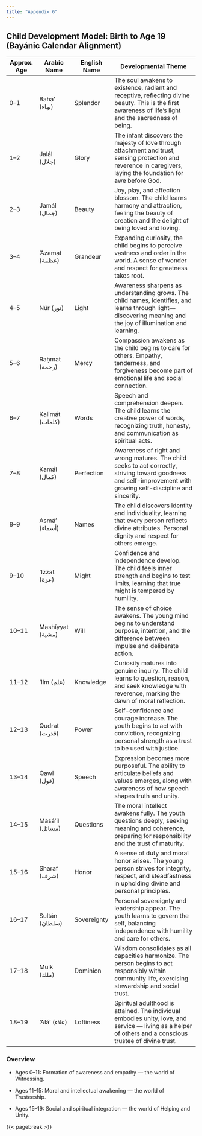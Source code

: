 ```yaml
---
title: "Appendix 6"
---
```


## Child Development Model: Birth to Age 19 (Bayánic Calendar Alignment)

| Approx. Age | Arabic Name | English Name | Developmental Theme |
|------------|------------|-------------|------------------------------------|
| 0–1 | Bahá’ (بهاء) | Splendor | The soul awakens to existence, radiant and receptive, reflecting divine beauty. This is the first awareness of life’s light and the sacredness of being. |
| 1–2 | Jalál (جلال) | Glory | The infant discovers the majesty of love through attachment and trust, sensing protection and reverence in caregivers, laying the foundation for awe before God. |
| 2–3 | Jamál (جمال) | Beauty | Joy, play, and affection blossom. The child learns harmony and attraction, feeling the beauty of creation and the delight of being loved and loving. |
| 3–4 | ‘Aẓamat (عظمة) | Grandeur | Expanding curiosity, the child begins to perceive vastness and order in the world. A sense of wonder and respect for greatness takes root. |
| 4–5 | Núr (نور) | Light | Awareness sharpens as understanding grows. The child names, identifies, and learns through light—discovering meaning and the joy of illumination and learning. |
| 5–6 | Raḥmat (رحمة) | Mercy | Compassion awakens as the child begins to care for others. Empathy, tenderness, and forgiveness become part of emotional life and social connection. |
| 6–7 | Kalimát (كلمات) | Words | Speech and comprehension deepen. The child learns the creative power of words, recognizing truth, honesty, and communication as spiritual acts. |
| 7–8 | Kamál (كمال) | Perfection | Awareness of right and wrong matures. The child seeks to act correctly, striving toward goodness and self-improvement with growing self-discipline and sincerity. |
| 8–9 | Asmá’ (أسماء) | Names | The child discovers identity and individuality, learning that every person reflects divine attributes. Personal dignity and respect for others emerge. |
| 9–10 | ‘Izzat (عزة) | Might | Confidence and independence develop. The child feels inner strength and begins to test limits, learning that true might is tempered by humility. |
| 10–11 | Mashíyyat (مشية) | Will | The sense of choice awakens. The young mind begins to understand purpose, intention, and the difference between impulse and deliberate action. |
| 11–12 | ‘Ilm (علم) | Knowledge | Curiosity matures into genuine inquiry. The child learns to question, reason, and seek knowledge with reverence, marking the dawn of moral reflection. |
| 12–13 | Qudrat (قدرت) | Power | Self-confidence and courage increase. The youth begins to act with conviction, recognizing personal strength as a trust to be used with justice. |
| 13–14 | Qawl (قول) | Speech | Expression becomes more purposeful. The ability to articulate beliefs and values emerges, along with awareness of how speech shapes truth and unity. |
| 14–15 | Masá’il (مسائل) | Questions | The moral intellect awakens fully. The youth questions deeply, seeking meaning and coherence, preparing for responsibility and the trust of maturity. |
| 15–16 | Sharaf (شرف) | Honor | A sense of duty and moral honor arises. The young person strives for integrity, respect, and steadfastness in upholding divine and personal principles. |
| 16–17 | Sultán (سلطان) | Sovereignty | Personal sovereignty and leadership appear. The youth learns to govern the self, balancing independence with humility and care for others. |
| 17–18 | Mulk (ملك) | Dominion | Wisdom consolidates as all capacities harmonize. The person begins to act responsibly within community life, exercising stewardship and social trust. |
| 18–19 | ‘Alá’ (علاء) | Loftiness | Spiritual adulthood is attained. The individual embodies unity, love, and service — living as a helper of others and a conscious trustee of divine trust. |

### Overview

-   Ages 0–11: Formation of awareness and empathy — the world of Witnessing.

-   Ages 11–15: Moral and intellectual awakening — the world of Trusteeship.

-   Ages 15–19: Social and spiritual integration — the world of Helping and Unity.

{{< pagebreak >}}
